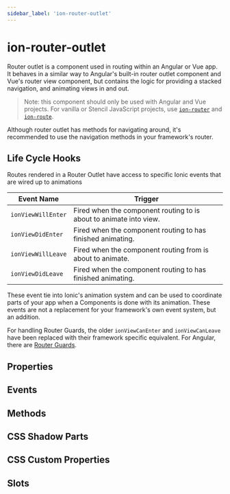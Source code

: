 ```yaml
---
sidebar_label: 'ion-router-outlet'
---
```




# ion-router-outlet

Router outlet is a component used in routing within an Angular or Vue app. It behaves in a similar way to Angular's built-in router outlet component and Vue's router view component, but contains the logic for providing a stacked navigation, and animating views in and out.

> Note: this component should only be used with Angular and Vue projects. For vanilla or Stencil JavaScript projects, use [`ion-router`](router) and [`ion-route`](route).

Although router outlet has methods for navigating around, it's recommended to use the navigation methods in your framework's router.

## Life Cycle Hooks

Routes rendered in a Router Outlet have access to specific Ionic events that are wired up to animations

| Event Name         | Trigger                                                            |
| ------------------ | ------------------------------------------------------------------ |
| `ionViewWillEnter` | Fired when the component routing to is about to animate into view. |
| `ionViewDidEnter`  | Fired when the component routing to has finished animating.        |
| `ionViewWillLeave` | Fired when the component routing from is about to animate.         |
| `ionViewDidLeave`  | Fired when the component routing to has finished animating.        |

These event tie into Ionic's animation system and can be used to coordinate parts of your app when a Components is done with its animation. These events are not a replacement for your framework's own event system, but an addition.

For handling Router Guards, the older `ionViewCanEnter` and `ionViewCanLeave` have been replaced with their framework specific equivalent. For Angular, there are [Router Guards](https://angular.io/guide/router#milestone-5-route-guards).

## Properties

<Props />

## Events

<Events />

## Methods

<Methods />

## CSS Shadow Parts

<Parts />

## CSS Custom Properties

<CustomProps />

## Slots

<Slots />

